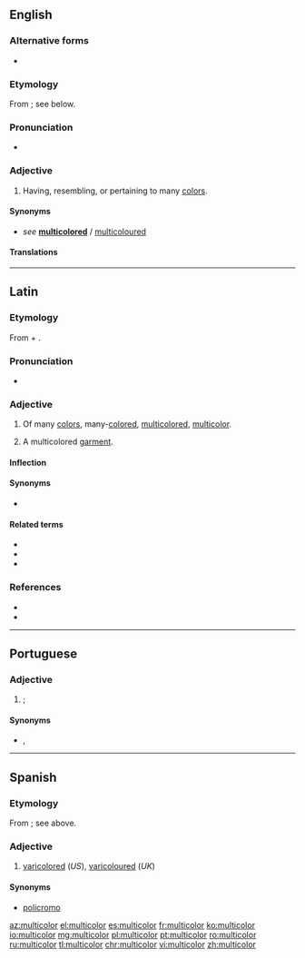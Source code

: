 ==English==

===Alternative forms===
* {{l|en|multicolour}} {{qualifier|Commonwealth}}

===Etymology===
From {{etyl|la|en}} {{m|la|multicolor}}; see below.

===Pronunciation===
* {{IPA|/ˌmʌltɪˈkʌlə/|lang=en}}

===Adjective===
{{head|en|adjective}}

# Having, resembling, or pertaining to many [[color]]s.

====Synonyms====
* ''see'' '''[[multicolored]]''' {{qualifier|US}} / [[multicoloured]] {{qualifier|Commonwealth}}

====Translations====
{{trans-see|multicolored}}

----

==Latin==

===Etymology===
From {{m|la|multus||much, many}} + {{m|la|color||color}}.

===Pronunciation===
* {{a|Classical}} {{IPA|/mulˈti.co.lor/|lang=la}}

===Adjective===
{{la-adj-3rd-1E|multicolor|multicolōris}}

# Of many [[color]]s, many-[[colored]], [[multicolored]], [[#English|multicolor]].
# {{lb|la|substantive}} A multicolored [[garment]].

====Inflection====
{{la-decl-3rd-1E|multicolōr|multicolōr}}

====Synonyms====
* {{sense|multicolored}} {{l|la|multicolorus|multicolōrus}}

====Related terms====
* {{l|la|color}}
* {{l|la|multicolorus|multicolōrus}}
* {{l|la|multus}}

===References===
* {{R:L&S}}
* {{R:Gaffiot}}

----

==Portuguese==

===Adjective===
{{pt-adj|multicolo|r}}

# {{l|en|multicoloured}}; {{l|en|multicolour}} {{gloss|having multiple colours}}

====Synonyms====
* {{l|pt|multicolorido}}, {{l|pt|multicor}}

----

==Spanish==

===Etymology===
From {{etyl|la|es}} {{m|la|multicolor}}; see above.

===Adjective===
{{es-adj|pl=multicolores}}

# [[varicolored]] (''US''), [[varicoloured]] (''UK'')

====Synonyms====
* [[policromo]]

[[az:multicolor]]
[[el:multicolor]]
[[es:multicolor]]
[[fr:multicolor]]
[[ko:multicolor]]
[[io:multicolor]]
[[mg:multicolor]]
[[pl:multicolor]]
[[pt:multicolor]]
[[ro:multicolor]]
[[ru:multicolor]]
[[tl:multicolor]]
[[chr:multicolor]]
[[vi:multicolor]]
[[zh:multicolor]]